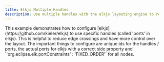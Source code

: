 ```yaml
---
title: Elkjs Multiple Handles
description: Use multiple handles with the elkjs layouting engine to reduce edge crossings
---
```



<ExampleLayout>
This example demonstrates how to configure [elkjs](https://github.com/kieler/elkjs) to use specific handles (called 'ports' in elkjs). This is helpful to reduce edge crossings and have more control over the layout. The important things to configure are unique ids for the handles / ports, the actual ports for elkjs with a correct side property and `'org.eclipse.elk.portConstraints' : 'FIXED_ORDER'` for all nodes.

<RemoteCodeViewer
  route="examples/layout/elkjs-multiple-handles"
  framework="react"
/>

</ExampleLayout>
